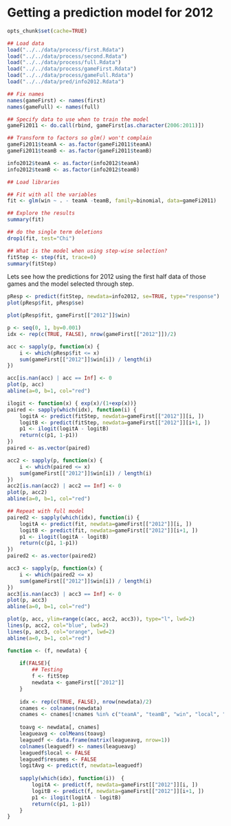 Getting a prediction model for 2012
===================================

```r
opts_chunk$set(cache=TRUE)
```

```r
## Load data
load("../../data/process/first.Rdata")
load("../../data/process/second.Rdata")
load("../../data/process/full.Rdata")
load("../../data/process/gameFirst.Rdata")
load("../../data/process/gameFull.Rdata")
load("../../data/pred/info2012.Rdata")

## Fix names
names(gameFirst) <- names(first)
names(gameFull) <- names(full)

## Specify data to use when to train the model
gameFi2011 <- do.call(rbind, gameFirst[as.character(2006:2011)])

## Transform to factors so glm() won't complain
gameFi2011$teamA <- as.factor(gameFi2011$teamA)
gameFi2011$teamB <- as.factor(gameFi2011$teamB)

info2012$teamA <- as.factor(info2012$teamA)
info2012$teamB <- as.factor(info2012$teamB)

## Load libraries
```

```r

## Fit with all the variables
fit <- glm(win ~ . - teamA -teamB, family=binomial, data=gameFi2011)

## Explore the results
summary(fit)

## do the single term deletions
drop1(fit, test="Chi")
```

```r
## What is the model when using step-wise selection?
fitStep <- step(fit, trace=0)
summary(fitStep)
```

Lets see how the predictions for 2012 using the first half data of those games and the model selected through step.

```r

pResp <- predict(fitStep, newdata=info2012, se=TRUE, type="response")
plot(pResp$fit, pResp$se)

plot(pResp$fit, gameFirst[["2012"]]$win)

p <- seq(0, 1, by=0.001)
idx <- rep(c(TRUE, FALSE), nrow(gameFirst[["2012"]])/2)

acc <- sapply(p, function(x) { 
	i <- which(pResp$fit <= x)
	sum(gameFirst[["2012"]]$win[i]) / length(i)
})

acc[is.nan(acc) | acc == Inf] <- 0
plot(p, acc)
abline(a=0, b=1, col="red")

```

```r

ilogit <- function(x) { exp(x)/(1+exp(x))}
paired <- sapply(which(idx), function(i) {
	logitA <- predict(fitStep, newdata=gameFirst[["2012"]][i, ])
	logitB <- predict(fitStep, newdata=gameFirst[["2012"]][i+1, ])
	p1 <- ilogit(logitA - logitB)
	return(c(p1, 1-p1))
})
paired <- as.vector(paired)

acc2 <- sapply(p, function(x) { 
	i <- which(paired <= x)
	sum(gameFirst[["2012"]]$win[i]) / length(i)
})
acc2[is.nan(acc2) | acc2 == Inf] <- 0
plot(p, acc2)
abline(a=0, b=1, col="red")

## Repeat with full model
paired2 <- sapply(which(idx), function(i) {
	logitA <- predict(fit, newdata=gameFirst[["2012"]][i, ])
	logitB <- predict(fit, newdata=gameFirst[["2012"]][i+1, ])
	p1 <- ilogit(logitA - logitB)
	return(c(p1, 1-p1))
})
paired2 <- as.vector(paired2)

acc3 <- sapply(p, function(x) { 
	i <- which(paired2 <= x)
	sum(gameFirst[["2012"]]$win[i]) / length(i)
})
acc3[is.nan(acc3) | acc3 == Inf] <- 0
plot(p, acc3)
abline(a=0, b=1, col="red")
```

```r
plot(p, acc, ylim=range(c(acc, acc2, acc3)), type="l", lwd=2)
lines(p, acc2, col="blue", lwd=2)
lines(p, acc3, col="orange", lwd=2)
abline(a=0, b=1, col="red")
```


```r

function <- (f, newdata) {
	
	if(FALSE){
		## Testing
		f <- fitStep
		newdata <- gameFirst[["2012"]]
	}
	
	idx <- rep(c(TRUE, FALSE), nrow(newdata)/2)
	cnames <- colnames(newdata)
	cnames <- cnames[!cnames %in% c("teamA", "teamB", "win", "local", "resumes", "date")]
	
	toavg <- newdata[, cnames]
	leagueavg <- colMeans(toavg)
	leaguedf <- data.frame(matrix(leagueavg, nrow=1))
	colnames(leaguedf) <- names(leagueavg)
	leaguedf$local <- FALSE
	leaguedf$resumes <- FALSE
	logitAvg <- predict(f, newdata=leaguedf)
	
	sapply(which(idx), function(i))  {
		logitA <- predict(f, newdata=gameFirst[["2012"]][i, ])
		logitB <- predict(f, newdata=gameFirst[["2012"]][i+1, ])
		p1 <- ilogit(logitA - logitB)
		return(c(p1, 1-p1))
	}
}


```


